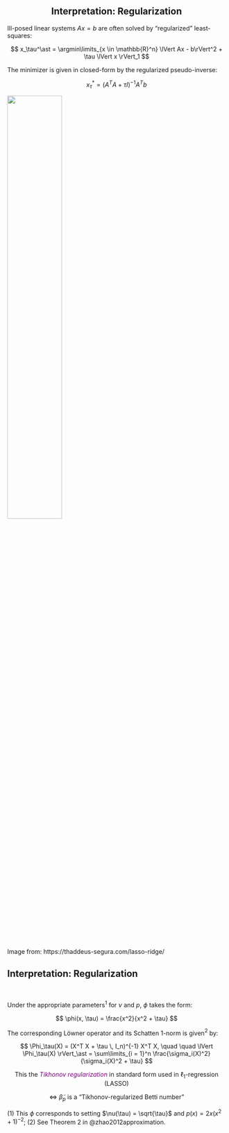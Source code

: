 ## Interpretation: Regularization{style="text-align: center;"}

::: {.fragment fragment-index=1}

Ill-posed linear systems $Ax = b$ are often solved by "regularized" least-squares: 

$$
x_\tau^\ast = \argmin\limits_{x \in \mathbb{R}^n} \lVert Ax - b\rVert^2 + \tau \lVert x \rVert_1 
$$

:::

::: {.fragment fragment-index=2}

The minimizer is given in closed-form by the regularized pseudo-inverse:

$$
x_\tau^\ast = (A^T A + \tau I)^{-1} A^T b
$$
:::

::: {.fragment fragment-index=3}

![](images/lasso.png){width=50% fig-align="center"}

:::

::: aside

Image from: https://thaddeus-segura.com/lasso-ridge/

::: 

## Interpretation: Regularization

<br/>

::: {.fragment fragment-index=1}

Under the appropriate parameters$^1$ for $\nu$ and $p$, $\phi$ takes the form:

<!-- $$
\phi(x, \tau) = \frac{2}{\tau}\int\limits_{0}^z z \cdot  \big((z/\sqrt{\tau})^2+1\big)^{-2} dz = \frac{x^2}{x^2 + \tau}
$$ -->

$$
\phi(x, \tau) = \frac{x^2}{x^2 + \tau}
$$

:::


::: {.fragment fragment-index=2}

[The corresponding Löwner operator and its Schatten $1$-norm is given$^2$ by:]{style="text-align: center;"}

$$
\Phi_\tau(X) = (X^T X + \tau \, I_n)^{-1} X^T X, \quad \quad \lVert \Phi_\tau(X) \rVert_\ast = \sum\limits_{i = 1}^n \frac{\sigma_i(X)^2}{\sigma_i(X)^2 + \tau}
$$

:::

::: {.fragment fragment-index=3}

<div style="text-align: center;">

This the <span style="color: purple;"> _Tikhonov regularization_ </span> in standard form used in $\ell_1$-regression (LASSO)

</div>

:::

::: {.fragment fragment-index=4}

<div style="text-align: center;">

$\Leftrightarrow$ $\tilde{\beta}_p$ is a "Tikhonov-regularized Betti number"

</div>

:::

:::{.aside}

\(1\) This $\phi$ corresponds to setting $\nu(\tau) = \sqrt{\tau}$ and $p(x) = 2x (x^2 + 1)^{-2}$; \(2\) See Theorem 2 in @zhao2012approximation.

:::


